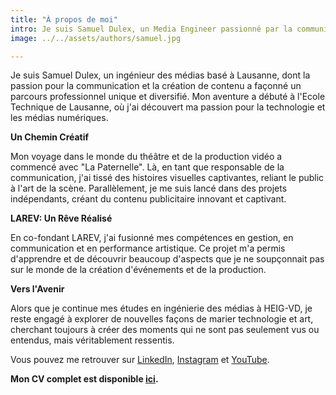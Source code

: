 ```yaml
---
title: "À propos de moi"
intro: Je suis Samuel Dulex, un Media Engineer passionné par la communication événementielle et la production de contenu. 
image: ../../assets/authors/samuel.jpg

---
```

Je suis Samuel Dulex, un ingénieur des médias basé à Lausanne, dont la passion pour la communication et la création de contenu a façonné un parcours professionnel unique et diversifié. Mon aventure a débuté à l'Ecole Technique de Lausanne, où j'ai découvert ma passion pour la technologie et les médias numériques.

**Un Chemin Créatif**

Mon voyage dans le monde du théâtre et de la production vidéo a commencé avec "La Paternelle". Là, en tant que responsable de la communication, j'ai tissé des histoires visuelles captivantes, reliant le public à l'art de la scène. Parallèlement, je me suis lancé dans des projets indépendants, créant du contenu publicitaire innovant et captivant.

**LAREV: Un Rêve Réalisé**

En co-fondant LAREV, j'ai fusionné mes compétences en gestion, en communication et en performance artistique. Ce projet m'a permis d'apprendre et de découvrir beaucoup d'aspects que je ne soupçonnait pas sur le monde de la création d'événements et de la production.

**Vers l'Avenir**

Alors que je continue mes études en ingénierie des médias à HEIG-VD, je reste engagé à explorer de nouvelles façons de marier technologie et art, cherchant toujours à créer des moments qui ne sont pas seulement vus ou entendus, mais véritablement ressentis.

Vous pouvez me retrouver sur [LinkedIn](https://www.linkedin.com/in/samuel-dulex), [Instagram](https://www.instagram.com/kuasar.mknd/) et [YouTube](https://www.youtube.com/channel/UCLPJkiQD8VAJSV3k3gSml4w).

**Mon CV complet est disponible [ici](https://portfolio.kuasar.xyz/samuel-dulex-cv.pdf).**